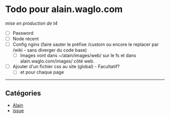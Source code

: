 # Todo pour alain.waglo.com

_mise en production de t4_

- [ ] Password
- [ ] Node récent
- [ ] Config nginx (faire sauter le préfixe /custom ou encore le replacer par /wiki - sans diverger du code base)
  - [ ] Images vont dans ~/alain/images/web/ sur le fs et dans alain.waglo.com/images/ côté web.
- [ ] Ajouter d'un fichier css au site (global) - Facultatif?
  - [ ] et pour chaque page

---

## Catégories

- [Alain](/custom/cat-alain)
- [issue](/custom/opened-issue)
